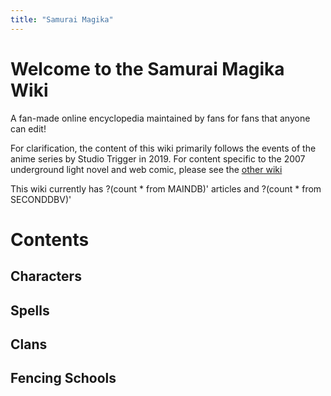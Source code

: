 ```yaml
---
title: "Samurai Magika"
---
```

# Welcome to the Samurai Magika Wiki
A fan-made online encyclopedia maintained by fans for fans that anyone can edit!

For clarification, the content of this wiki primarily follows the events of the anime series by Studio Trigger in 2019. For content specific to the 2007 underground light novel and web comic, please see the [other wiki](https://en.wikipedia.org/wiki/Legend_of_the_Five_Rings "Main Wiki")

This wiki currently has ?(count * from MAINDB)' articles and ?(count * from SECONDDBV)'


# Contents

## Characters

## Spells

## Clans

## Fencing Schools



